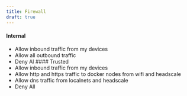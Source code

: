 ```yaml
---
title: Firewall
draft: true
---
```


#### Internal
- Allow inbound traffic from my devices
- Allow all outbound traffic
- Deny Al
#### Trusted
- Allow inbound traffic from my devices
- Allow http and https traffic to docker nodes from wifi and headscale
- Allow dns traffic from localnets and headscale
- Deny All